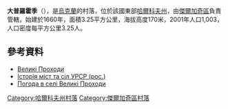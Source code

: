 {{coord|50|12|7|N|36|19|47|E|scale:100000_region:UA|display=title}}

'''大普羅霍季'''（{{lang-uk|Великі Проходи}}），是[[烏克蘭|烏克蘭]]的村落，位於該國東部[[哈爾科夫州|哈爾科夫州]]，由[[傑爾加奇區_(烏克蘭)|傑爾加奇區]]負責管轄，始建於1660年，面積3.25平方公里，海拔高度170米，2001年人口1,003，人口密度每平方公里3.25人。

==參考資料==
* [http://w1.c1.rada.gov.ua/pls/z7502/A005?rdat1=06.09.2011&rf7571=32976 Великі Проходи]{{dead link|date=2017年12月 |bot=InternetArchiveBot |fix-attempted=yes }}
* [https://web.archive.org/web/20110101201051/http://www.igsu.org.ua/Harkovskja.obl/Dergaczevskij.rajon/Malye_Prohody.html Історія міст та сіл УРСР (рос.)]
* [http://weather.in.ua/ua/har'kovskaja/2997 Погода в селі Великі Проходи]{{Wayback|url=http://weather.in.ua/ua/har'kovskaja/2997 |date=20160323024540 }}

{{DEFAULTSORT:Великі Проходи}}
[[Category:哈爾科夫州村落|Category:哈爾科夫州村落]]
[[Category:傑爾加奇區村落|Category:傑爾加奇區村落]]


{{Kharkiv-geo-stub}}